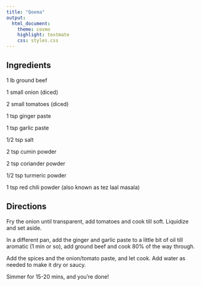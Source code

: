 ```yaml
---
title: "Qeema"
output:
  html_document:
    theme: cosmo
    highlight: textmate
    css: styles.css
---
```


## Ingredients

1 lb ground beef

1 small onion (diced)

2 small tomatoes (diced)

1 tsp ginger paste

1 tsp garlic paste

1/2 tsp salt

2 tsp cumin powder

2 tsp coriander powder

1/2 tsp turmeric powder

1 tsp red chili powder (also known as tez laal masala)

## Directions

Fry the onion until transparent, add tomatoes and cook till soft. Liquidize and set aside.

In a different pan, add the ginger and garlic paste to a little bit of oil till aromatic (1 min or so), add ground beef and cook 80% of the way through.

Add the spices and the onion/tomato paste, and let cook. Add water as needed to make it dry or saucy.

Simmer for 15-20 mins, and you're done!


